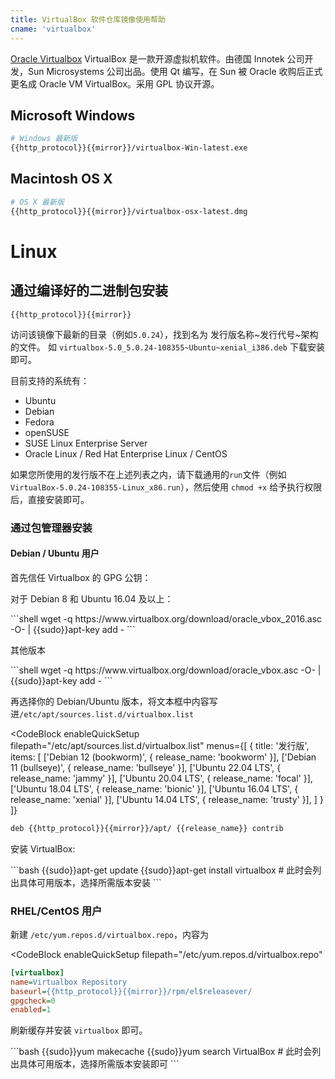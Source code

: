 ```yaml
---
title: VirtualBox 软件仓库镜像使用帮助
cname: 'virtualbox'
---
```


[Oracle Virtualbox](https://www.virtualbox.org/) VirtualBox 是一款开源虚拟机软件。由德国 Innotek 公司开发，Sun Microsystems 公司出品。使用 Qt 编写，在 Sun 被 Oracle 收购后正式更名成 Oracle VM VirtualBox。采用 GPL 协议开源。

## Microsoft Windows

<CodeBlock>

```bash
# Windows 最新版
{{http_protocol}}{{mirror}}/virtualbox-Win-latest.exe
```

</CodeBlock>


## Macintosh OS X

<CodeBlock>

```bash
# OS X 最新版
{{http_protocol}}{{mirror}}/virtualbox-osx-latest.dmg
```

</CodeBlock>

# Linux

## 通过编译好的二进制包安装

<CodeBlock>

```
{{http_protocol}}{{mirror}}
```

</CodeBlock>

访问该镜像下最新的目录（例如`5.0.24`），找到名为 发行版名称~发行代号~架构 的文件。
如 `virtualbox-5.0_5.0.24-108355~Ubuntu~xenial_i386.deb` 下载安装即可。

目前支持的系统有：

* Ubuntu
* Debian
* Fedora
* openSUSE
* SUSE Linux Enterprise Server
* Oracle Linux / Red Hat Enterprise Linux / CentOS

如果您所使用的发行版不在上述列表之内，请下载通用的`run`文件（例如`VirtualBox-5.0.24-108355-Linux_x86.run`），然后使用 `chmod +x` 给予执行权限后，直接安装即可。

### 通过包管理器安装

#### Debian / Ubuntu 用户

首先信任 Virtualbox 的 GPG 公钥：

对于 Debian 8 和 Ubuntu 16.04 及以上：

<CodeBlock>
```shell
wget -q https://www.virtualbox.org/download/oracle_vbox_2016.asc -O- | {{sudo}}apt-key add -
```
</CodeBlock>

其他版本

<CodeBlock>
```shell
wget -q https://www.virtualbox.org/download/oracle_vbox.asc -O- | {{sudo}}apt-key add -
```
</CodeBlock>

再选择你的 Debian/Ubuntu 版本，将文本框中内容写进`/etc/apt/sources.list.d/virtualbox.list`

<CodeBlock
  enableQuickSetup
  filepath="/etc/apt/sources.list.d/virtualbox.list"
  menus={[
    {
      title: '发行版',
      items: [
        ['Debian 12 (bookworm)', { release_name: 'bookworm' }],
        ['Debian 11 (bullseye)', { release_name: 'bullseye' }],
        ['Ubuntu 22.04 LTS', { release_name: 'jammy' }],
        ['Ubuntu 20.04 LTS', { release_name: 'focal' }],
        ['Ubuntu 18.04 LTS', { release_name: 'bionic' }],
        ['Ubuntu 16.04 LTS', { release_name: 'xenial' }],
        ['Ubuntu 14.04 LTS', { release_name: 'trusty' }],
      ]
    }
  ]}
>

```bash
deb {{http_protocol}}{{mirror}}/apt/ {{release_name}} contrib
```

</CodeBlock>

安装 VirtualBox:

<CodeBlock>
```bash
{{sudo}}apt-get update
{{sudo}}apt-get install virtualbox
# 此时会列出具体可用版本，选择所需版本安装
```
</CodeBlock>

### RHEL/CentOS 用户


新建 `/etc/yum.repos.d/virtualbox.repo`，内容为

<CodeBlock
  enableQuickSetup
  filepath="/etc/yum.repos.d/virtualbox.repo"
>

```ini
[virtualbox]
name=Virtualbox Repository
baseurl={{http_protocol}}{{mirror}}/rpm/el$releasever/
gpgcheck=0
enabled=1
```

</CodeBlock>

刷新缓存并安装 `virtualbox` 即可。

<CodeBlock>
```bash
{{sudo}}yum makecache
{{sudo}}yum search VirtualBox
# 此时会列出具体可用版本，选择所需版本安装即可
```
</CodeBlock>
